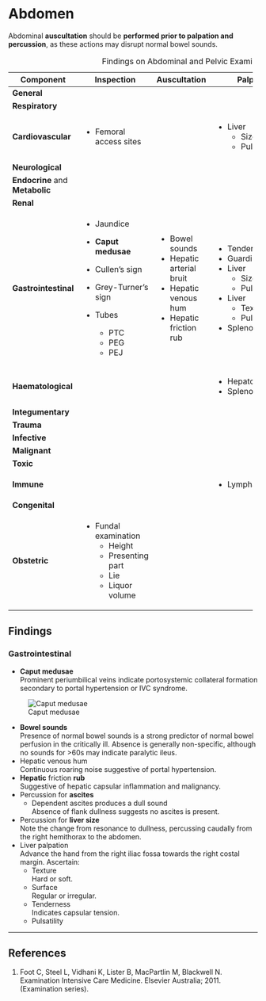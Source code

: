 # Abdomen

:::info
Abdominal **auscultation** should be **performed prior to palpation and percussion**, as these actions may disrupt normal bowel sounds.
:::

: Findings on Abdominal and Pelvic Examination

+---------------------------------+------------------------+--------------------------+-------------------+------------------------+
| Component                       | Inspection             | Auscultation             | Palpation         | Percussion             |
+=================================+========================+==========================+===================+========================+
| **General**                     |                        |                          |                   |                        |
+---------------------------------+------------------------+--------------------------+-------------------+------------------------+
| **Respiratory**                 |                        |                          |                   |                        |
+---------------------------------+------------------------+--------------------------+-------------------+------------------------+
| **Cardiovascular**              | * Femoral access sites |                          | * Liver           |                        |
|                                 |                        |                          |     * Size        |                        |
|                                 |                        |                          |     * Pulsatility |                        |
+---------------------------------+------------------------+--------------------------+-------------------+------------------------+
| **Neurological**                |                        |                          |                   |                        |
+---------------------------------+------------------------+--------------------------+-------------------+------------------------+
| **Endocrine** and **Metabolic** |                        |                          |                   |                        |
+---------------------------------+------------------------+--------------------------+-------------------+------------------------+
| **Renal**                       |                        |                          |                   |                        |
+---------------------------------+------------------------+--------------------------+-------------------+------------------------+
| **Gastrointestinal**            | * Jaundice             | * Bowel sounds           | * Tenderness      | * Air                  |
|                                 | * **Caput medusae**    | * Hepatic arterial bruit | * Guarding        |     * Intestinal       |
|                                 |                        | * Hepatic venous hum     | * Liver           |     * Extra-intestinal |
|                                 | * Cullen's sign        | * Hepatic friction rub   |     * Size        | * Fluid                |
|                                 | * Grey-Turner's sign   |                          |     * Pulsatility |                        |
|                                 | * Tubes                |                          | * Liver           |                        |
|                                 |    * PTC               |                          |     * Texture     |                        |
|                                 |    * PEG               |                          |     * Pulsatility |                        |
|                                 |    * PEJ               |                          | * Splenomegaly    |                        |
|                                 |                        |                          |                   |                        |
|                                 |                        |                          |                   |                        |
|                                 |                        |                          |                   |                        |
+---------------------------------+------------------------+--------------------------+-------------------+------------------------+
| **Haematological**              |                        |                          | * Hepatomegaly    |                        |
|                                 |                        |                          | * Splenomegaly    |                        |
+---------------------------------+------------------------+--------------------------+-------------------+------------------------+
| **Integumentary**               |                        |                          |                   |                        |
+---------------------------------+------------------------+--------------------------+-------------------+------------------------+
| **Trauma**                      |                        |                          |                   |                        |
+---------------------------------+------------------------+--------------------------+-------------------+------------------------+
| **Infective**                   |                        |                          |                   |                        |
+---------------------------------+------------------------+--------------------------+-------------------+------------------------+
| **Malignant**                   |                        |                          |                   |                        |
+---------------------------------+------------------------+--------------------------+-------------------+------------------------+
| **Toxic**                       |                        |                          |                   |                        |
+---------------------------------+------------------------+--------------------------+-------------------+------------------------+
| **Immune**                      |                        |                          | * Lymphadenopathy |                        |
+---------------------------------+------------------------+--------------------------+-------------------+------------------------+
| **Congenital**                  |                        |                          |                   |                        |
+---------------------------------+------------------------+--------------------------+-------------------+------------------------+
| **Obstetric**                   | * Fundal examination   |                          |                   |                        |
|                                 |     * Height           |                          |                   |                        |
|                                 |     * Presenting part  |                          |                   |                        |
|                                 |     * Lie              |                          |                   |                        |
|                                 |     * Liquor volume    |                          |                   |                        |
+---------------------------------+------------------------+--------------------------+-------------------+------------------------+

## Findings

### Gastrointestinal

* **Caput medusae**\
Prominent periumbilical veins indicate portosystemic collateral formation secondary to portal hypertension or IVC syndrome.

:::column-margin
![Caput medusae](/resources/medusae.jpg)
:::

* **Bowel sounds**\
Presence of normal bowel sounds is a strong predictor of normal bowel perfusion in the critically ill. Absence is generally non-specific, although no sounds for >60s may indicate paralytic ileus.
\
* Hepatic venous hum\
Continuous roaring noise suggestive of portal hypertension.
\
* **Hepatic** friction **rub**\
Suggestive of hepatic capsular inflammation and malignancy.
\
* Percussion for **ascites**
	* Dependent ascites produces a dull sound\
	Absence of flank dullness suggests no ascites is present.
\
* Percussion for **liver size**\
Note the change from resonance to dullness, percussing caudally from the right hemithorax to the abdomen.
\
* Liver palpation\
Advance the hand from the right iliac fossa towards the right costal margin. Ascertain:
	* Texture\
	Hard or soft.
	* Surface\
	Regular or irregular.
	* Tenderness\
	Indicates capsular tension.
	* Pulsatility

---

## References

1. Foot C, Steel L, Vidhani K, Lister B, MacPartlin M, Blackwell N. Examination Intensive Care Medicine. Elsevier Australia; 2011. (Examination series).
